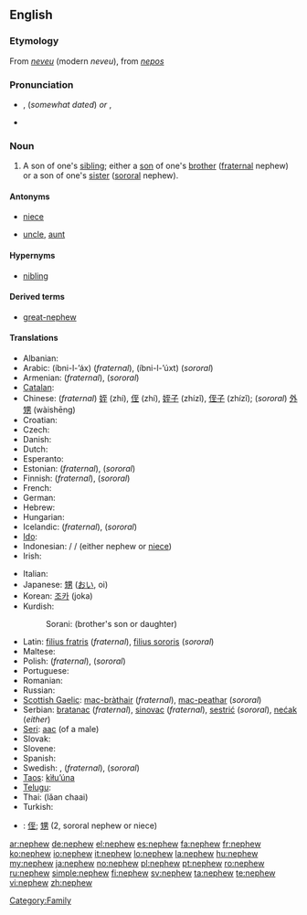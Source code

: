 ==English==

===Etymology===
From {{etyl|fro}} ''[[neveu]]'' (modern ''neveu''), from {{etyl|la}} ''[[nepos]]''

===Pronunciation===
* {{a|RP}} {{IPA|/ˈnɛv.ju/}}, {{SAMPA|/nEvju/}} (''somewhat dated'') ''or'' {{IPA|/ˈnɛf.ju/}}, {{SAMPA|/nEfju/}}
* {{audio|en-us-nephew.ogg|Audio (US)}}

===Noun===
{{wikipedia}}
{{en-noun}}

# A son of one's [[sibling]]; either a [[son]] of one's [[brother]] ([[fraternal]] nephew) or a son of one's [[sister]] ([[sororal]] nephew).

====Antonyms====
* {{italbrac|with regards to gender}} [[niece]]
* {{italbrac|with regards to ancestry}} [[uncle]], [[aunt]]

====Hypernyms====
* [[nibling]]

====Derived terms====
* [[great-nephew]]

====Translations====
{{trans-top|fraternal or sororal nephew}}
* Albanian: {{t-|sq|nip|m|xs=Albanian}}
* Arabic: {{Arab|[[ابن الاخ]]}} (íbni-l-’áx) {{m}} (''fraternal''), {{Arab|[[ابن الاخت]]}} (íbni-l-’úxt) {{m}} (''sororal'')
* Armenian: {{t-|hy|եղբորորդի|tr=eġborordi|sc=Armn|xs=Armenian}} (''fraternal''), {{t-|hy|քրոջ որդի|tr=k'roǰ ordi|sc=Armn|xs=Armenian}} (''sororal'')
* [[Catalan]]: {{t|ca|nebot|m}}
* Chinese: (''fraternal'') [[姪]] (zhí), [[侄]] (zhí), [[姪子]] (zhízǐ), [[侄子]] (zhízǐ); (''sororal'') [[外甥]] (wàishēng)
* Croatian: {{t|hr|sinovac}}
* Czech: {{t+|cs|synovec|m}}
* Danish: {{t-|da|nevø|c}}
* Dutch: {{t+|nl|neef|m}}
* Esperanto: {{t-|eo|nevo|xs=Esperanto}}
* Estonian: {{t|et|vennapoeg}} (''fraternal''), {{t|et|õepoeg}} (''sororal'')
* Finnish: {{t|fi|veljenpoika}} (''fraternal''), {{t|fi|sisarenpoika}} (''sororal'')
* French: {{t+|fr|neveu|m}}
* German: {{t+|de|Neffe|m}}
* Hebrew: {{he-translation|אחיין|akhyán}} {{m}}
* Hungarian: {{t+|hu|unokaöcs}}
* Icelandic: {{t|is|bróðursonur|m}}  (''fraternal''),  {{t|is|systursonur|m}} (''sororal'')
* [[Ido]]: {{t|io|nevulo}}
* Indonesian: {{t|id|keponakan}} / {{t|id|kemenakan}} / {{t|id|misan}} (either nephew or [[niece]])
* Irish: {{t-|ga|nia|m|xs=Irish}}
{{trans-mid}}
* Italian: {{t+|it|nipote|m}}
* Japanese: [[甥]] ([[おい]], oi)
* Korean: [[조카]] (joka)
* Kurdish:
*: Sorani: {{t|ku|برازا|tr=birazá|sc=ku-Arab}} (brother's son or daughter)
* Latin: [[filius fratris]] (''fraternal''), [[filius sororis]] (''sororal'')
* Maltese: {{t|mt|nepputi|m}}
* Polish: {{t|pl|bratanek|m}} (''fraternal''), {{t|pl|siostrzeniec|m}} (''sororal'')
* Portuguese: {{t+|pt|sobrinho|m}}
* Romanian: {{t|ro|nepot|m}}
* Russian: {{t+|ru|племянник|m|tr=plemjánnik|sc=Cyrl}}
* [[Scottish Gaelic]]: [[mac-bràthair]] {{m}} (''fraternal''),  [[mac-peathar]] {{m}} (''sororal'')
* Serbian: [[bratanac]] (''fraternal''), [[sinovac]] (''fraternal''), [[sestrić]] (''sororal''), [[nećak]] (''either'')
* [[Seri]]: [[aac]] (of a male)
* Slovak: {{t-|sk|synovec|m}}
* Slovene: {{t+|sl|nečak|m}}
* Spanish: {{t+|es|sobrino|m}}
* Swedish: {{t|sv|nevö|c}}, {{t|sv|brorson|c}} (''fraternal''), {{t|sv|systerson|c}} (''sororal'')
* [[Taos]]: [[kìłu’úna]]
* [[Telugu]]: {{t|te|మేనల్లుడు}}
* Thai: {{Thai|[[หลานชาย]]}} (lăan chaai)
* Turkish: {{t+|tr|yeğen}}
{{trans-bottom}}

{{checktrans-top}}
* {{ttbc|CJKV Characters}}: [[侄]]; [[甥]] (2, sororal nephew or niece)
{{checktrans-bottom}}

[[Category:Family]]

[[ar:nephew]]
[[de:nephew]]
[[el:nephew]]
[[es:nephew]]
[[fa:nephew]]
[[fr:nephew]]
[[ko:nephew]]
[[io:nephew]]
[[it:nephew]]
[[lo:nephew]]
[[la:nephew]]
[[hu:nephew]]
[[my:nephew]]
[[ja:nephew]]
[[no:nephew]]
[[pl:nephew]]
[[pt:nephew]]
[[ro:nephew]]
[[ru:nephew]]
[[simple:nephew]]
[[fi:nephew]]
[[sv:nephew]]
[[ta:nephew]]
[[te:nephew]]
[[vi:nephew]]
[[zh:nephew]]